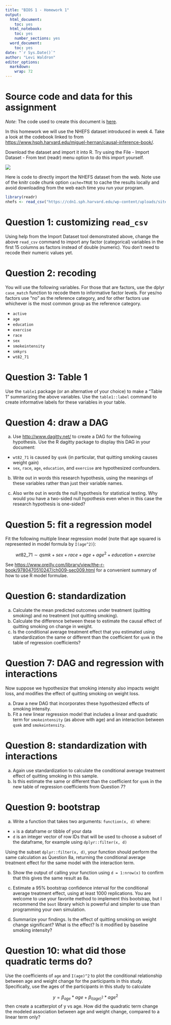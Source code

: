 ```yaml
---
title: "BIOS 1 - Homework 1"
output:
  html_document: 
    toc: yes
  html_notebook:
    toc: yes
    number_sections: yes
  word_document:
    toc: yes
date: "`r Sys.Date()`"
author: "Levi Waldron"
editor_options:
  markdown:
    wrap: 72
---
```


# Source code and data for this assignment

*Note*: The code used to create this document is [here](https://github.com/lwaldron/bios1/blob/main/vignettes/Homework1.Rmd).

In this homework we will use the NHEFS dataset introduced in week 4.
Take a look at the codebook linked to from
<https://www.hsph.harvard.edu/miguel-hernan/causal-inference-book/>.

Download the dataset and import it into R. Try using the File - Import
Dataset - From text (readr) menu option to do this import yourself.

![](images/screenshot_importdataset.png)

Here is code to directly import the NHEFS dataset from the web. Note use
of the knitr code chunk option `cache=TRUE` to cache the results locally
and avoid downloading from the web each time you run your program.

```r
library(readr)
nhefs <- read_csv("https://cdn1.sph.harvard.edu/wp-content/uploads/sites/1268/1268/20/nhefs.csv")
```

# Question 1: customizing `read_csv`

Using help from the Import Dataset tool demonstrated above, change the
above `read_csv` command to import any factor (categorical) variables in
the first 15 columns as factors instead of double (numeric). You don't
need to recode their numeric values yet.

# Question 2: recoding

You will use the following variables. For those that are factors, use
the dplyr `case_match` function to recode them to informative factor
levels. For yes/no factors use "no" as the reference category, and for other 
factors use whichever is the most common group as the reference category.

-   `active`
-   `age`
-   `education`
-   `exercise`
-   `race`
-   `sex`
-   `smokeintensity`
-   `smkyrs`
-   `wt82_71`

# Question 3: Table 1

Use the `table1` package (or an alternative of your choice) to make a
"Table 1" summarizing the above variables. Use the `table1::label`
command to create informative labels for these variables in your table.

# Question 4: draw a DAG

a. Use <http://www.dagitty.net/> to create a DAG for the following
hypothesis. Use the R dagitty package to display this DAG in your
document:

-   `wt82_71` is caused by `qsmk` (in particular, that quitting smoking causes weight gain)
-   `sex`, `race`, `age`, `education`, and `exercise` are hypothesized confounders.

b. Write out in words this research hypothesis, using the meanings of these
variables rather than just their variable names.

c. Also write out in words the null hypothesis for statistical testing. Why 
would you have a two-sided null hypothesis even when in this case the research
hypothesis is one-sided?

# Question 5: fit a regression model

Fit the following multiple linear regression model (note that age
squared is represented in model formula by `I(age^2)`):

$$ 
wt82\_71 \sim qsmk + sex + race + age + age^2 + education + exercise 
$$

See
<https://www.oreilly.com/library/view/the-r-book/9780470510247/ch009-sec009.html>
for a convenient summary of how to use R model formulae.

# Question 6: standardization

a.  Calculate the mean predicted outcomes under treatment (quitting
    smoking) and no treatment (not quitting smoking).
b.  Calculate the difference between these to estimate the causal effect
    of quitting smoking on change in weight.
c.  Is the conditional average treatment effect that you estimated using 
    standardization the same or different than the coefficient for `qsmk` in the 
    table of regression coefficients?

# Question 7: DAG and regression with interactions

Now suppose we hypothesize that smoking intensity also impacts weight loss,
and modifies the effect of quitting smoking on weight loss. 

a.  Draw a new DAG that incorporates these hypothesized effects of smoking intensity.
b.  Fit a new linear regression model that includes a linear and quadratic term 
for `smokeintensity` (as above with age) and an interaction between `qsmk` and
`smokeintensity`.

# Question 8: standardization with interactions

a. Again use standardization to calculate the conditional average treatment effect 
of quitting smoking in this sample.
b. Is this estimate the same or different than the coefficient for `qsmk` in the 
    new table of regression coefficients from Question 7?

# Question 9: bootstrap

a. Write a function that takes two arguments: `function(x, d)` where:
* `x` is a dataframe or tibble of your data
* `d` is an integer vector of row IDs that will be used to choose a subset of 
the dataframe, for example using `dplyr::filter(x, d)`

Using the subset `dplyr::filter(x, d)`, your function should perform the same calculation
as Question 8a, returning the conditional average treatment effect for the same model
with the interaction term.

b. Show the output of calling your function using `d = 1:nrow(x)` to confirm
that this gives the same result as 8a. 

c. Estimate a 95% bootstrap confidence interval for the conditional average
treatment effect, using at least 1000 replications. You are welcome to use your 
favorite method to implement this bootstrap, but I recommend the `boot` library
which is powerful and simpler to use than programming your own simulation.

d. Summarize your findings. Is the effect of quitting smoking on weight change
significant? What is the effect? Is it modified by baseline smoking intensity?

# Question 10: what did those quadratic terms do?

Use the coefficients of `age` and `I(age)^2` to plot the conditional relationship 
between age and weight change for the participants in this study. Specifically,
use the ages of the participants in this study to calculate

$$
y = \beta_{age} * age + \beta_{I(age)^2} * age^2
$$
then create a scatterplot of y vs age. How did the quadratic term change the 
modeled association between age and weight change, compared to a linear term only?
